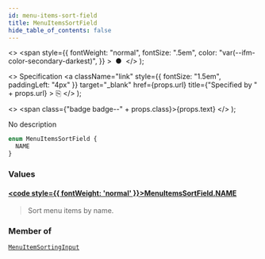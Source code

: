 ```yaml
---
id: menu-items-sort-field
title: MenuItemsSortField
hide_table_of_contents: false
---
```


  <>
    <span
      style={{
        fontWeight: "normal",
        fontSize: ".5em",
        color: "var(--ifm-color-secondary-darkest)",
      }}
    >
      &nbsp;●&nbsp;
    </span>
  </>
);

  <>
    Specification
    <a
      className="link"
      style={{ fontSize: "1.5em", paddingLeft: "4px" }}
      target="\_blank"
      href={props.url}
      title={"Specified by " + props.url}
    >
      ⎘
    </a>
  </>
);

  <>
    <span class={"badge badge--" + props.class}>{props.text}</span>
  </>
);

No description

```graphql
enum MenuItemsSortField {
  NAME
}
```

### Values

#### [<code style={{ fontWeight: 'normal' }}>MenuItemsSortField.<b>NAME</b></code>](#)

> Sort menu items by name.

### Member of

[`MenuItemSortingInput`](../../../developer/api-reference/inputs/menu-item-sorting-input) <Badge class="secondary" text="input"/>
